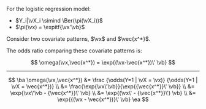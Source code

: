 
:::{#thm-logistic-OR}

For the logistic regression model:

- $Y_i|\vX_i \simind \Ber(\pi(\vX_i))$
- $\pi(\vx) = \expitf{\vx'\vb}$

Consider two covariate patterns, $\vx$ and $\vec{x^*}$.

The odds ratio comparing these covariate patterns is:

$$
\omega(\vx,\vec{x^*}) = \exp{(\vx-\vec{x^*})\' \vb}
$$

:::

---

::: proof
$$
\ba
\omega(\vx,\vec{x^*})
&= \frac {\odds(Y=1 | \vX = \vx)} {\odds(Y=1 | \vX = \vec{x^*})}
\\ &= \frac{\exp{\vx\'\vb}}{\exp{{\vec{x^*}}\' \vb}}
\\ &= \exp{\vx\'\vb - {\vec{x^*}}\' \vb}
\\ &= \exp{(\vx\' - {\vec{x^*}}\') \vb}
\\ &= \exp{{(\vx - \vec{x^*})}\' \vb}
\ea
$$
:::
